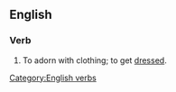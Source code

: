 ==English==

===Verb===
[[Category:English verbs]]
{{en-infl-reg-other-e|cloth|e}}
# To adorn with clothing; to get [[dressed]].